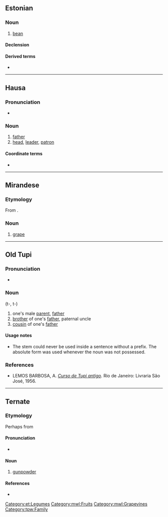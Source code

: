 {{also|Ubá}}
==Estonian==

===Noun===
{{et-noun|oa|uba}}

# [[bean]]

====Declension====
{{et-decl-tuba|u|b||a}}

====Derived terms====
* {{l|et|kohviuba}}

[[Category:et:Legumes]]

----

==Hausa==

===Pronunciation===
* {{ha-IPA|ùbā}}

===Noun===
{{ha-noun|m|ùbā|ùbànnī}}

# [[father]]
# [[head]], [[leader]], [[patron]]

====Coordinate terms====
* {{l|ha|uwā}}

{{topics|ha|Family}}

----

==Mirandese==

===Etymology===
From {{inh|mwl|la|ūva}}.

===Noun===
{{head|mwl|noun|g=f|plural|ubas}}

# [[grape]]

[[Category:mwl:Fruits]]
[[Category:mwl:Grapevines]]

----

==Old Tupi==

===Pronunciation===
* {{IPA|tpw|/ˈʔuβ̞a/|/ˈtuβ̞a/}}

===Noun===
{{head|tpw|noun}} (t-, t-)

# one's male [[parent]], [[father]]
# [[brother]] of one's [[father]], paternal uncle
# [[cousin]] of one's [[father]]

====Usage notes====
* The stem {{m|tpw||uba}} could never be used inside a sentence without a prefix. The absolute form {{m|tpw|tuba}} was used whenever the noun was not possessed.

===References===
* LEMOS BARBOSA, A. ''[http://biblio.etnolinguistica.org/barbosa-1956-curso Curso de Tupi antigo]''. Rio de Janeiro: Livraria São José, 1956.

[[Category:tpw:Family]]

----

==Ternate==

===Etymology===
Perhaps from {{der|tft|ms|obat|t=gunpowder}}

====Pronunciation====
* {{IPA|tft|[ˈu.ba]}}

====Noun====
{{tft-noun}}

# [[gunpowder]]

====References====
* {{R:tft:Hayami-Allen:2001}}